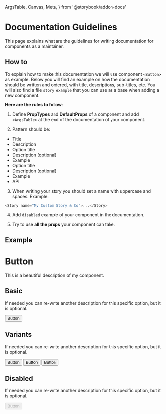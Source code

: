   ArgsTable,
  Canvas,
  Meta,
} from '@storybook/addon-docs'

<Meta title="Guidelines/Documentation Guidelines"/>

# Documentation Guidelines

This page explains what are the guidelines for writing documentation for components as a maintainer.

## How to

To explain how to make this documentation we will use component `<Button>` as example.
Below you will find an example on how the documentation should be written and ordered, with title, descriptions,
sub-titles, etc. You will also find a file `story.example` that you can use as a base when adding a new component.

**Here are the rules to follow**:

1. Define **PropTypes** and **DefaultProps** of a component and add `<ArgsTable>` at the end of the documentation of your component.

2. Pattern should be:

- Title
- Description
- Option title
- Description (optional)
- Example
- Option title
- Description (optional)
- Example
- API

3. When writing your story you should set a name with uppercase and spaces. Example:

```js
<Story name="My Custom Story & Co">...</Story>
```

4. Add `disabled` example of your component in the documentation.

5. Try to use **all the props** your component can take.

## Example

# Button


This is a beautiful description of my component.


## Basic


If needed you can re-write another description for this specific option, but it is optional.


<Canvas>
  <Button>Button</Button>
</Canvas>

<ArgsTable of={Button}/>

## Variants


If needed you can re-write another description for this specific option, but it is optional.

<Canvas>
  <div style={{display: 'flex', gap: 16}}>
    <Button variant="primary">Button</Button>
    <Button variant="success">Button</Button>
    <Button variant="warning">Button</Button>
  </div>
</Canvas>

## Disabled

If needed you can re-write another description for this specific option, but it is optional.

<Canvas>
  <Button disabled>Button</Button>
</Canvas>
